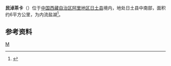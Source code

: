 {{ViewTibetanScript}}
{{Infobox_lake
 |湖泊名稱 =民淖茶卡
 |湖泊照片 = 
 |湖泊照片標題 = 
 |測深圖 =
 |測深圖標題 =
 |湖泊所在地 = [[中国|中国]][[西藏|西藏]]
 |座標 = {{coord |33|12|N|81|24|E|display=inline,title|scale:500000_type:waterbody_region:CN}}
 |湖泊類別 = 内流盐湖
 |流入 =
 |流出 =
 |集水區面積 =
 |集水區國家 =
 |湖泊長度 =
 |湖泊闊度 =
 |湖泊面積 =6平方公里
 |平均深度 = 
 |最深深度 = 
 |水體體積 = 
 |湖水停留時間 =
 |湖岸線長度 =
 |海拔高度 = 
 |湖中島嶼 =
 |湖邊城鎮 =
}}
{{Location map
 |China Tibet Ngari
 |mark=<!--dot-->Blue pog.svg
 |lat_deg=33|lat_min=12|lat_sec =
 |lon_deg=81|lon_min=24|lon_sec =
 |caption=民淖茶卡在[[西藏|西藏]]的位置。
 |position=right
 |width=350
 |float=right
}}
'''民淖茶卡'''（{{bo|z=མི་འགྲོ་ཚྭ་ཁ་།|w=mi 'gro tshwa kha|t=Midro Tsakha}}）位于[[中国|中国]][[西藏自治区|西藏自治区]][[阿里地区|阿里地区]][[日土县|日土县]]境内，地处日土县中南部，面积约6平方公里，为内流盐湖<ref>{{cite book zh |author=王苏民 窦鸿身 |title=中国湖泊志 |format=M |edition=1 |location=北京 |publisher=科学出版社 |date=1998|pages=564|id= ISBN 7-03-006706-1}}</ref>。
==参考资料==
{{reflist}}

[[Category:日土县湖泊|M]]